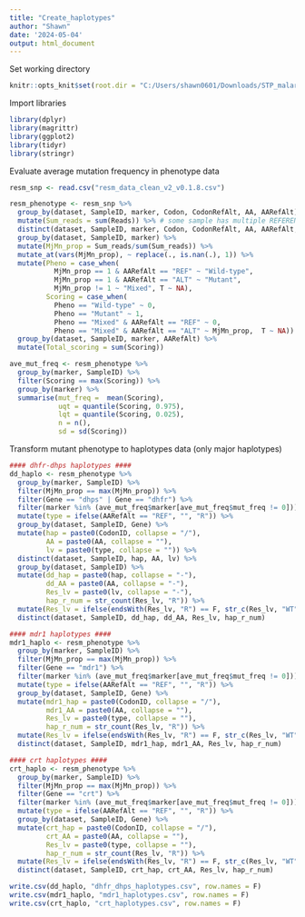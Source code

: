 ---
title: "Create_haplotypes"
author: "Shawn"
date: '2024-05-04'
output: html_document
---

Set working directory

```{r setup, include=FALSE}
knitr::opts_knit$set(root.dir = "C:/Users/shawn0601/Downloads/STP_malaria_data_scripts/Drug_resistance/Data")
```

Import libraries

```{r libs, echo=FALSE, warning = FALSE, message= FALSE}
library(dplyr)
library(magrittr)
library(ggplot2)
library(tidyr)
library(stringr)
```

Evaluate average mutation frequency in phenotype data

```{r average mutation frequency}

resm_snp <- read.csv("resm_data_clean_v2_v0.1.8.csv")

resm_phenotype <- resm_snp %>%
  group_by(dataset, SampleID, marker, Codon, CodonRefAlt, AA, AARefAlt) %>%
  mutate(Sum_reads = sum(Reads)) %>% # some sample has multiple REFERENCE alleles
  distinct(dataset, SampleID, marker, Codon, CodonRefAlt, AA, AARefAlt, Sum_reads, .keep_all = T) %>% # remove these samples
  group_by(dataset, SampleID, marker) %>%
  mutate(MjMn_prop = Sum_reads/sum(Sum_reads)) %>%
  mutate_at(vars(MjMn_prop), ~ replace(., is.nan(.), 1)) %>%
  mutate(Pheno = case_when(
           MjMn_prop == 1 & AARefAlt == "REF" ~ "Wild-type", 
           MjMn_prop == 1 & AARefAlt == "ALT" ~ "Mutant",
           MjMn_prop != 1 ~ "Mixed", T ~ NA),
         Scoring = case_when(
           Pheno == "Wild-type" ~ 0, 
           Pheno == "Mutant" ~ 1, 
           Pheno == "Mixed" & AARefAlt == "REF" ~ 0,
           Pheno == "Mixed" & AARefAlt == "ALT" ~ MjMn_prop,  T ~ NA)) %>%
  group_by(dataset, SampleID, marker, AARefAlt) %>%
  mutate(Total_scoring = sum(Scoring))

ave_mut_freq <- resm_phenotype %>%
  group_by(marker, SampleID) %>%
  filter(Scoring == max(Scoring)) %>%
  group_by(marker) %>%
  summarise(mut_freq =  mean(Scoring),
            uqt = quantile(Scoring, 0.975),
            lqt = quantile(Scoring, 0.025),
            n = n(),
            sd = sd(Scoring))

```


Transform mutant phenotype to haplotypes data (only major haplotypes)

```{r transform to haplotypes}

#### dhfr-dhps haplotypes ####
dd_haplo <- resm_phenotype %>%
  group_by(marker, SampleID) %>%
  filter(MjMn_prop == max(MjMn_prop)) %>%
  filter(Gene == "dhps" | Gene == "dhfr") %>%
  filter(marker %in% (ave_mut_freq$marker[ave_mut_freq$mut_freq != 0])) %>%
  mutate(type = ifelse(AARefAlt == "REF", "", "R")) %>%
  group_by(dataset, SampleID, Gene) %>%
  mutate(hap = paste0(CodonID, collapse = "/"),
         AA = paste0(AA, collapse = ""),
         lv = paste0(type, collapse = "")) %>%
  distinct(dataset, SampleID, hap, AA, lv) %>%
  group_by(dataset, SampleID) %>%
  mutate(dd_hap = paste0(hap, collapse = "-"),
         dd_AA = paste0(AA, collapse = "-"),
         Res_lv = paste0(lv, collapse = "-"),
         hap_r_num = str_count(Res_lv, "R")) %>%
  mutate(Res_lv = ifelse(endsWith(Res_lv, "R") == F, str_c(Res_lv, "WT"), Res_lv)) %>%
  distinct(dataset, SampleID, dd_hap, dd_AA, Res_lv, hap_r_num)

#### mdr1 haplotypes ####
mdr1_haplo <- resm_phenotype %>%
  group_by(marker, SampleID) %>%
  filter(MjMn_prop == max(MjMn_prop)) %>%
  filter(Gene == "mdr1") %>%
  filter(marker %in% (ave_mut_freq$marker[ave_mut_freq$mut_freq != 0])) %>%
  mutate(type = ifelse(AARefAlt == "REF", "", "R")) %>%
  group_by(dataset, SampleID, Gene) %>%
  mutate(mdr1_hap = paste0(CodonID, collapse = "/"),
         mdr1_AA = paste0(AA, collapse = ""),
         Res_lv = paste0(type, collapse = ""),
         hap_r_num = str_count(Res_lv, "R")) %>%
  mutate(Res_lv = ifelse(endsWith(Res_lv, "R") == F, str_c(Res_lv, "WT"), Res_lv)) %>%
  distinct(dataset, SampleID, mdr1_hap, mdr1_AA, Res_lv, hap_r_num)

#### crt haplotypes ####
crt_haplo <- resm_phenotype %>%
  group_by(marker, SampleID) %>%
  filter(MjMn_prop == max(MjMn_prop)) %>%
  filter(Gene == "crt") %>%
  filter(marker %in% (ave_mut_freq$marker[ave_mut_freq$mut_freq != 0])) %>%
  mutate(type = ifelse(AARefAlt == "REF", "", "R")) %>%
  group_by(dataset, SampleID, Gene) %>%
  mutate(crt_hap = paste0(CodonID, collapse = "/"),
         crt_AA = paste0(AA, collapse = ""),
         Res_lv = paste0(type, collapse = ""),
         hap_r_num = str_count(Res_lv, "R")) %>%
  mutate(Res_lv = ifelse(endsWith(Res_lv, "R") == F, str_c(Res_lv, "WT"), Res_lv)) %>%
  distinct(dataset, SampleID, crt_hap, crt_AA, Res_lv, hap_r_num)

write.csv(dd_haplo, "dhfr_dhps_haplotypes.csv", row.names = F)
write.csv(mdr1_haplo, "mdr1_haplotypes.csv", row.names = F)
write.csv(crt_haplo, "crt_haplotypes.csv", row.names = F)

```

